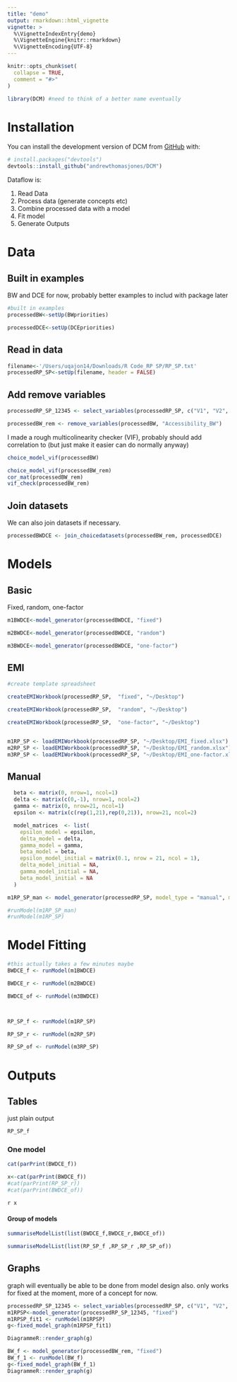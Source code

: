 ```yaml
---
title: "demo"
output: rmarkdown::html_vignette
vignette: >
  %\VignetteIndexEntry{demo}
  %\VignetteEngine{knitr::rmarkdown}
  %\VignetteEncoding{UTF-8}
---
```


```r
knitr::opts_chunk$set(
  collapse = TRUE,
  comment = "#>"
)
```

```r
library(DCM) #need to think of a better name eventually
```

# Installation

You can install the development version of DCM from
[GitHub](https://github.com/) with:

``` r
# install.packages("devtools")
devtools::install_github("andrewthomasjones/DCM")
```

Dataflow is:


1. Read Data 
2. Process data (generate concepts etc) 
3. Combine processed data with a model
4. Fit model
5. Generate Outputs

# Data

## Built in examples

BW and DCE for now, probably better examples to includ with package later

```r
#built in examples
processedBW<-setUp(BWpriorities)

processedDCE<-setUp(DCEpriorities)

```

## Read in data

```r

filename<-'/Users/uqajon14/Downloads/R Code_RP SP/RP_SP.txt'
processedRP_SP<-setUp(filename, header = FALSE)

```

## Add remove variables
```r

processedRP_SP_12345 <- select_variables(processedRP_SP, c("V1", "V2", "V3", "V4", "V5"))

processedBW_rem <- remove_variables(processedBW, "Accessibility_BW")

```

I made a rough multicolinearity checker (VIF), probably should add correlation to (but just make it easier can do normally anyway)

```r


choice_model_vif(processedBW)


```

```r

choice_model_vif(processedBW_rem)
cor_mat(processedBW_rem)
vif_check(processedBW_rem)

```

## Join datasets

We can also join datasets if necessary.

```r

processedBWDCE <- join_choicedatasets(processedBW_rem, processedDCE)

```

# Models


## Basic

Fixed, random, one-factor 

```r

m1BWDCE<-model_generator(processedBWDCE, "fixed")

m2BWDCE<-model_generator(processedBWDCE, "random")

m3BWDCE<-model_generator(processedBWDCE, "one-factor")

```

## EMI

```r
#create template spreadsheet

createEMIWorkbook(processedRP_SP,  "fixed", "~/Desktop")

createEMIWorkbook(processedRP_SP,  "random", "~/Desktop")

createEMIWorkbook(processedRP_SP,  "one-factor", "~/Desktop")


m1RP_SP <- loadEMIWorkbook(processedRP_SP, "~/Desktop/EMI_fixed.xlsx")
m2RP_SP <- loadEMIWorkbook(processedRP_SP, "~/Desktop/EMI_random.xlsx")
m3RP_SP <- loadEMIWorkbook(processedRP_SP, "~/Desktop/EMI_one-factor.xlsx")

```

## Manual

```r

  beta <- matrix(0, nrow=1, ncol=1)
  delta <- matrix(c(0,-1), nrow=1, ncol=2)
  gamma <- matrix(0, nrow=21, ncol=1)
  epsilon <- matrix(c(rep(1,21),rep(0,21)), nrow=21, ncol=2)

  model_matrices  <- list(
    epsilon_model = epsilon,
    delta_model = delta,
    gamma_model = gamma,
    beta_model = beta,
    epsilon_model_initial = matrix(0.1, nrow = 21, ncol = 1),
    delta_model_initial = NA,
    gamma_model_initial = NA,
    beta_model_initial = NA
  )

m1RP_SP_man <- model_generator(processedRP_SP, model_type = "manual", matrix_list = model_matrices)

#runModel(m1RP_SP_man)
#runModel(m1RP_SP)

```

# Model Fitting

```r

#this actually takes a few minutes maybe
BWDCE_f <- runModel(m1BWDCE)

BWDCE_r <- runModel(m2BWDCE)

BWDCE_of <- runModel(m3BWDCE)



RP_SP_f <- runModel(m1RP_SP)

RP_SP_r <- runModel(m2RP_SP)

RP_SP_of <- runModel(m3RP_SP)

```

# Outputs

## Tables

just plain output
```r
RP_SP_f

```

### One model 

```r
cat(parPrint(BWDCE_f))

x<-cat(parPrint(BWDCE_f))
#cat(parPrint(RP_SP_r))
#cat(parPrint(BWDCE_of))
```

`r x`

#### Group of models

```r
summariseModelList(list(BWDCE_f,BWDCE_r,BWDCE_of))

summariseModelList(list(RP_SP_f ,RP_SP_r ,RP_SP_of))

```

## Graphs

graph will eventually be able to be done from model design also. only works for fixed at the moment, more of a concept for now.


```r

processedRP_SP_12345 <- select_variables(processedRP_SP, c("V1", "V2", "V3", "V4", "V5"))
m1RPSP<-model_generator(processedRP_SP_12345, "fixed")
m1RPSP_fit1 <- runModel(m1RPSP)
g<-fixed_model_graph(m1RPSP_fit1)

DiagrammeR::render_graph(g)
```

```r
BW_f <- model_generator(processedBW_rem, "fixed")
BW_f_1 <- runModel(BW_f)
g<-fixed_model_graph(BW_f_1)
DiagrammeR::render_graph(g)
```


